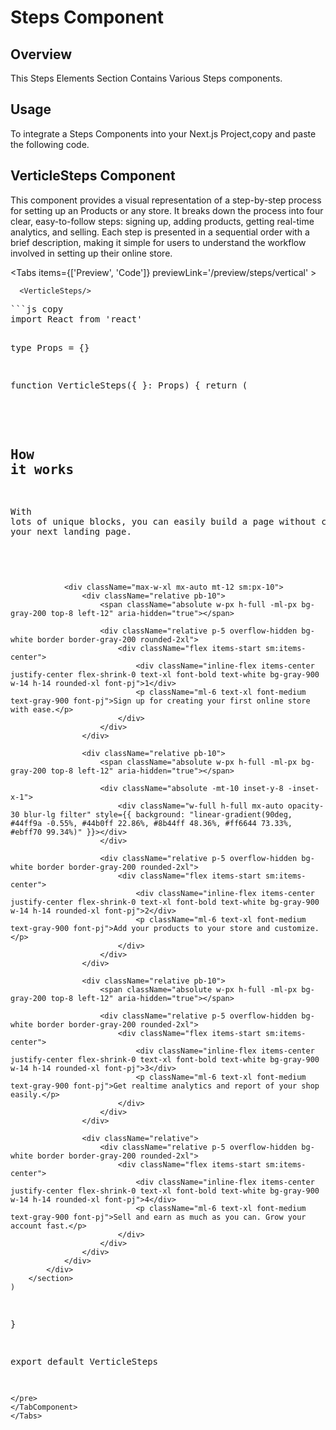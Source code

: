 
# Steps Component

## Overview

This Steps Elements Section Contains Various Steps components.

## Usage

To integrate a Steps Components into your Next.js Project,copy and paste the following code.

##  VerticleSteps Component 

 This component provides a visual representation of a step-by-step process for setting up an Products or any store. It breaks down the process into four clear, easy-to-follow steps: signing up, adding products, getting real-time analytics, and selling. Each step is presented in a sequential order with a brief description, making it simple for users to understand the workflow involved in setting up their online store.

<Tabs items={['Preview', 'Code']} previewLink='/preview/steps/vertical' >
   <TabComponent label="Preview">

      <VerticleSteps/>

   </TabComponent>
<TabComponent label="Code">
   <pre>
```js copy
import React from 'react'

type Props = {}

function VerticleSteps({ }: Props) {
	return (
		<section className="py-12 bg-gray-50 sm:py-16 lg:py-20">
			<div className="px-4 mx-auto max-w-7xl sm:px-6 lg:px-8">
				<div className="text-center">
					<h2 className="text-3xl font-bold text-gray-900 sm:text-4xl xl:text-5xl font-pj">How it works</h2>
					<p className="max-w-lg mx-auto mt-6 text-lg font-normal text-gray-600 font-pj">With lots of unique blocks, you can easily build a page without coding. Build your next landing page.</p>
				</div>

				<div className="max-w-xl mx-auto mt-12 sm:px-10">
					<div className="relative pb-10">
						<span className="absolute w-px h-full -ml-px bg-gray-200 top-8 left-12" aria-hidden="true"></span>

						<div className="relative p-5 overflow-hidden bg-white border border-gray-200 rounded-2xl">
							<div className="flex items-start sm:items-center">
								<div className="inline-flex items-center justify-center flex-shrink-0 text-xl font-bold text-white bg-gray-900 w-14 h-14 rounded-xl font-pj">1</div>
								<p className="ml-6 text-xl font-medium text-gray-900 font-pj">Sign up for creating your first online store with ease.</p>
							</div>
						</div>
					</div>

					<div className="relative pb-10">
						<span className="absolute w-px h-full -ml-px bg-gray-200 top-8 left-12" aria-hidden="true"></span>

						<div className="absolute -mt-10 inset-y-8 -inset-x-1">
							<div className="w-full h-full mx-auto opacity-30 blur-lg filter" style={{ background: "linear-gradient(90deg, #44ff9a -0.55%, #44b0ff 22.86%, #8b44ff 48.36%, #ff6644 73.33%, #ebff70 99.34%)" }}></div>
						</div>

						<div className="relative p-5 overflow-hidden bg-white border border-gray-200 rounded-2xl">
							<div className="flex items-start sm:items-center">
								<div className="inline-flex items-center justify-center flex-shrink-0 text-xl font-bold text-white bg-gray-900 w-14 h-14 rounded-xl font-pj">2</div>
								<p className="ml-6 text-xl font-medium text-gray-900 font-pj">Add your products to your store and customize.</p>
							</div>
						</div>
					</div>

					<div className="relative pb-10">
						<span className="absolute w-px h-full -ml-px bg-gray-200 top-8 left-12" aria-hidden="true"></span>

						<div className="relative p-5 overflow-hidden bg-white border border-gray-200 rounded-2xl">
							<div className="flex items-start sm:items-center">
								<div className="inline-flex items-center justify-center flex-shrink-0 text-xl font-bold text-white bg-gray-900 w-14 h-14 rounded-xl font-pj">3</div>
								<p className="ml-6 text-xl font-medium text-gray-900 font-pj">Get realtime analytics and report of your shop easily.</p>
							</div>
						</div>
					</div>

					<div className="relative">
						<div className="relative p-5 overflow-hidden bg-white border border-gray-200 rounded-2xl">
							<div className="flex items-start sm:items-center">
								<div className="inline-flex items-center justify-center flex-shrink-0 text-xl font-bold text-white bg-gray-900 w-14 h-14 rounded-xl font-pj">4</div>
								<p className="ml-6 text-xl font-medium text-gray-900 font-pj">Sell and earn as much as you can. Grow your account fast.</p>
							</div>
						</div>
					</div>
				</div>
			</div>
		</section>
	)
}

export default VerticleSteps
```
</pre>
</TabComponent>
</Tabs>
